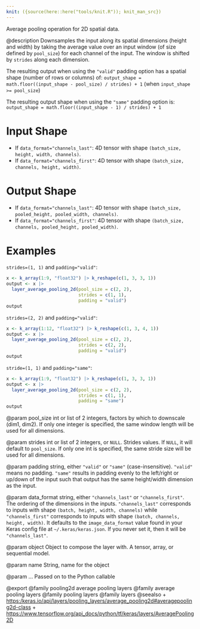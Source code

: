 ```yaml
---
knit: ({source(here::here("tools/knit.R")); knit_man_src})
---
```

Average pooling operation for 2D spatial data.

@description
Downsamples the input along its spatial dimensions (height and width)
by taking the average value over an input window
(of size defined by `pool_size`) for each channel of the input.
The window is shifted by `strides` along each dimension.

The resulting output when using the `"valid"` padding option has a spatial
shape (number of rows or columns) of:
`output_shape = math.floor((input_shape - pool_size) / strides) + 1`
(when `input_shape >= pool_size`)

The resulting output shape when using the `"same"` padding option is:
`output_shape = math.floor((input_shape - 1) / strides) + 1`

# Input Shape
- If `data_format="channels_last"`:
    4D tensor with shape `(batch_size, height, width, channels)`.
- If `data_format="channels_first"`:
    4D tensor with shape `(batch_size, channels, height, width)`.

# Output Shape
- If `data_format="channels_last"`:
    4D tensor with shape
    `(batch_size, pooled_height, pooled_width, channels)`.
- If `data_format="channels_first"`:
    4D tensor with shape
    `(batch_size, channels, pooled_height, pooled_width)`.

# Examples
`strides=(1, 1)` and `padding="valid"`:

```r
x <- k_array(1:9, "float32") |> k_reshape(c(1, 3, 3, 1))
output <- x |>
  layer_average_pooling_2d(pool_size = c(2, 2),
                           strides = c(1, 1),
                           padding = "valid")
output
```

`strides=(2, 2)` and `padding="valid"`:

```r
x <- k_array(1:12, "float32") |> k_reshape(c(1, 3, 4, 1))
output <- x |>
  layer_average_pooling_2d(pool_size = c(2, 2),
                           strides = c(2, 2),
                           padding = "valid")
output
```

`stride=(1, 1)` and `padding="same"`:

```r
x <- k_array(1:9, "float32") |> k_reshape(c(1, 3, 3, 1))
output <- x |>
  layer_average_pooling_2d(pool_size = c(2, 2),
                           strides = c(1, 1),
                           padding = "same")
output
```

@param pool_size
int or list of 2 integers, factors by which to downscale
(dim1, dim2). If only one integer is specified, the same
window length will be used for all dimensions.

@param strides
int or list of 2 integers, or `NULL`. Strides values. If `NULL`,
it will default to `pool_size`. If only one int is specified, the
same stride size will be used for all dimensions.

@param padding
string, either `"valid"` or `"same"` (case-insensitive).
`"valid"` means no padding. `"same"` results in padding evenly to
the left/right or up/down of the input such that output has the same
height/width dimension as the input.

@param data_format
string, either `"channels_last"` or `"channels_first"`.
The ordering of the dimensions in the inputs. `"channels_last"`
corresponds to inputs with shape `(batch, height, width, channels)`
while `"channels_first"` corresponds to inputs with shape
`(batch, channels, height, width)`. It defaults to the
`image_data_format` value found in your Keras config file at
`~/.keras/keras.json`. If you never set it, then it will be
`"channels_last"`.

@param object
Object to compose the layer with. A tensor, array, or sequential model.

@param name
String, name for the object

@param ...
Passed on to the Python callable

@export
@family pooling2d average pooling layers
@family average pooling layers
@family pooling layers
@family layers
@seealso
+ <https:/keras.io/api/layers/pooling_layers/average_pooling2d#averagepooling2d-class>
+ <https://www.tensorflow.org/api_docs/python/tf/keras/layers/AveragePooling2D>
